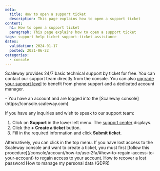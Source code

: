 ```yaml
---
meta:
  title: How to open a support ticket
  description: This page explains how to open a support ticket
content:
  h1: How to open a support ticket
  paragraph: This page explains how to open a support ticket
tags: support help ticket support-ticket assistance
dates:
  validation: 2024-01-17
  posted: 2021-06-22
categories:
  - console
---
```


Scaleway provides 24/7 basic technical support by ticket for free. You can contact our support team directly from the console. You can also [upgrade your support level](/console/account/how-to/configure-support-plans/) to benefit from phone support and a dedicated account manager.

<Macro id="iam-requirements" />

<Message type="requirement">
  - You have an account and are logged into the [Scaleway console](https://console.scaleway.com)
</Message>

If you have any inquiries and wish to speak to our support team:
1. Click on **Support** in the lower left menu. The [support center](https://console.scaleway.com/support/tickets) displays.
2. Click the **+ Create a ticket** button. 
3. Fill in the required information and click **Submit ticket**.

<Message type="note">
Alternatively, you can click <Icon name="assistance" /> in the top menu. 
</Message>

<Message type="important">
  If you have lost access to the Scaleway console and want to create a ticket, you must first [follow this procedure](/console/account/how-to/use-2fa/#how-to-regain-access-to-your-account) to regain access to your account. 
</Message>

<Navigation title="See Also">
  <PreviousButton to="/console/account/how-to/recover-a-lost-password/">How to recover a lost password</PreviousButton>
  <NextButton to="/console/account/how-to/manage-my-personal-data-gdpr/">How to manage my personal data (GDPR)</NextButton>
</Navigation>

